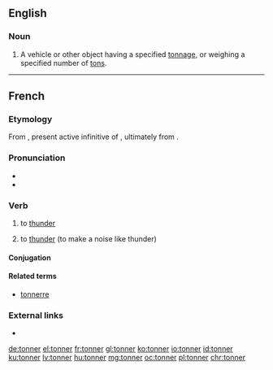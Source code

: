 ==English==

===Noun===
{{en-noun}}

# {{context|in combination|lang=en}} A vehicle or other object having a specified [[tonnage]], or weighing a specified number of [[ton]]s.<!--or tonnes-->

----

==French==

===Etymology===
From {{etyl|la|fr}} {{term|tonāre|lang=la}}, present active infinitive of {{term|tonō|lang=la}}, ultimately from {{etyl|ine-pro|fr}} {{m|ine-pro|*(s)tenh₂-||to thunder}}.

===Pronunciation===
* {{IPA|/tɔ.ne/|lang=fr}}
* {{audio|Fr-tonner.ogg|tonner|lang=fr}}

===Verb===
{{fr-verb|type=impersonal}}

# {{context|meteorology|impersonal|lang=fr}} to [[thunder]]
# to [[thunder]] (to make a noise like thunder)

====Conjugation====
{{fr-conj-er|tonn|avoir}}

====Related terms====
* [[tonnerre]]

===External links===
* {{R:TLFi}}

[[de:tonner]]
[[el:tonner]]
[[fr:tonner]]
[[gl:tonner]]
[[ko:tonner]]
[[io:tonner]]
[[id:tonner]]
[[ku:tonner]]
[[lv:tonner]]
[[hu:tonner]]
[[mg:tonner]]
[[oc:tonner]]
[[pl:tonner]]
[[chr:tonner]]